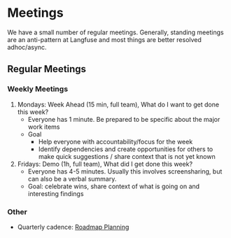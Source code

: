# Meetings

We have a small number of regular meetings. Generally, standing meetings are an anti-pattern at Langfuse and most things are better resolved adhoc/async.

## Regular Meetings

### Weekly Meetings

1.  Mondays: Week Ahead (15 min, full team), What do I want to get done this week?
    - Everyone has 1 minute. Be prepared to be specific about the major work items
    - Goal
      - Help everyone with accountability/focus for the week
      - Identify dependencies and create opportunities for others to make quick suggestions / share context that is not yet known
2.  Fridays: Demo (1h, full team), What did I get done this week?
    - Everyone has 4-5 minutes. Usually this involves screensharing, but can also be a verbal summary.
    - Goal: celebrate wins, share context of what is going on and interesting findings

### Other

- Quarterly cadence: [Roadmap Planning](/handbook/product-engineering/roadmapping)
